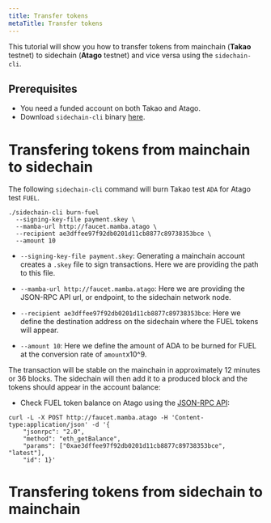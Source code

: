 ```yaml
---
title: Transfer tokens
metaTitle: Transfer tokens
---
```


This tutorial will show you how to transfer tokens from mainchain (**Takao** testnet) to sidechain (**Atago** testnet) and vice versa using the `sidechain-cli`.

## Prerequisites

- You need a funded account on both Takao and Atago.
- Download `sidechain-cli` binary [here](https://github.com/input-output-hk/sidechains-tooling/releases).

# Transfering tokens from mainchain to sidechain

The following `sidechain-cli` command will burn Takao test `ADA` for Atago test `FUEL`.

```shell
./sidechain-cli burn-fuel
  --signing-key-file payment.skey \
  --mamba-url http://faucet.mamba.atago \
  --recipient ae3dffee97f92db0201d11cb8877c89738353bce \
  --amount 10
```

- `--signing-key-file payment.skey`: Generating a mainchain account creates a `.skey` file to sign transactions. Here we are providing the path to this file.
-  `--mamba-url http://faucet.mamba.atago`: Here we are providing the JSON-RPC API url, or endpoint, to the sidechain network node.
-   `--recipient ae3dffee97f92db0201d11cb8877c89738353bce`: Here we define the destination address on the sidechain where the FUEL tokens will appear.

-  `--amount 10`: Here we define the amount of ADA to be burned for FUEL at the conversion rate of `amount`x10^9.

The transaction will be stable on the mainchain in approximately 12 minutes or 36 blocks. The sidechain will then add it to a produced block and the tokens should appear in the account balance:

- Check FUEL token balance on Atago using the [JSON-RPC API](/cardano-sidechains/example-evm-sidechains/api): 

```shell
curl -L -X POST http://faucet.mamba.atago -H 'Content-type:application/json' -d '{
    "jsonrpc": "2.0",
    "method": "eth_getBalance",
    "params": ["0xae3dffee97f92db0201d11cb8877c89738353bce", "latest"],
    "id": 1}'
```

# Transfering tokens from sidechain to mainchain

